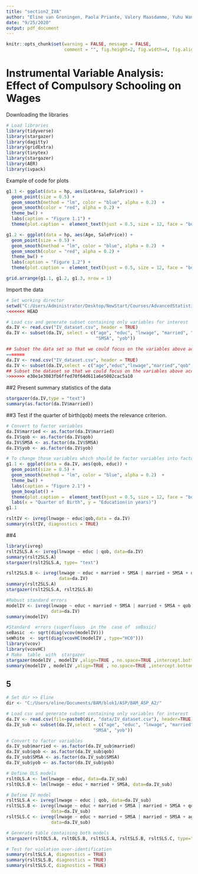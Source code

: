 ```yaml
---
title: "section2_IVA"
author: "Eline van Groningen, Paola Priante, Valery Maasdamme, Yuhu Wang"
date: "9/25/2020"
output: pdf_document
---
```

```r
knitr::opts_chunk$set(warning = FALSE, message = FALSE, 
                      comment = "", fig.height=2, fig.width=4, fig.align = "center")
```

# Instrumental Variable Analysis: Effect of Compulsory Schooling on Wages

Downloading the libraries 

```r
# Load libraries
library(tidyverse)
library(stargazer)
library(dagitty)
library(gridExtra)
library(tinytex)
library(stargazer)
library(AER)
library(ivpack)
```

Example of code for plots 

```r
g1.1 <- ggplot(data = hp, aes(LotArea, SalePrice)) +
  geom_point(size = 0.5) + 
  geom_smooth(method = "lm", color = "blue", alpha = 0.2)  + 
  geom_smooth(color = "red", alpha = 0.2) + 
  theme_bw() +
  labs(caption = "Figure 1.1") +
  theme(plot.caption =  element_text(hjust = 0.5, size = 12, face = "bold"))

g1.2 <- ggplot(data = hp, aes(Age, SalePrice)) +
  geom_point(size = 0.5) + 
  geom_smooth(method = "lm", color = "blue", alpha = 0.2)  + 
  geom_smooth(color = "red", alpha = 0.2) + 
  theme_bw() +
  labs(caption = "Figure 1.2") +
  theme(plot.caption =  element_text(hjust = 0.5, size = 12, face = "bold"))

grid.arrange(g1.1, g1.2, g1.3, nrow = 1)
```
Import the data
```r
# Set working director
setwd("C:/Users/Administrator/Desktop/NewStart/Courses/AdvancedStatisticsandProgramming/assignment2/github/BAM_ASP_A2/data")
<<<<<<< HEAD

# Load csv and generate subset containing only variables for interest
da.IV <- read.csv("IV_dataset.csv", header = TRUE)
da.IV <- subset(da.IV, select = c("age", "educ", "lnwage", "married", "qob", 
                                  "SMSA", "yob"))

## Subset the data set so that we could focus on the variables above according to the order
=======
da.IV <- read.csv("IV_dataset.csv", header = TRUE)
da.IV <- subset(da.IV,select = c("age","educ","lnwage","married","qob","SMSA","yob"))
## Subset the dataset so that we could focus on the variables above according to the order
>>>>>>> e30e1e3083fb6ffed70f64d611a6e5002cac5a10
```

##2
Present summary statistics of the data

```r
stargazer(da.IV,type = "text")
summary(as.factor(da.IV$married))
```

##3
Test if the quarter of birth(qob) meets the relevance criterion.
```r
# Convert to factor variables
da.IV$married <- as.factor(da.IV$married)
da.IV$qob <- as.factor(da.IV$qob)
da.IV$SMSA <- as.factor(da.IV$SMSA)
da.IV$yob <- as.factor(da.IV$yob)

# To change those variables which should be factor variables into factor variables
g1.1 <- ggplot(data = da.IV, aes(qob, educ)) +
  geom_point(size = 0.5) + 
  geom_smooth(method = "lm", color = "blue", alpha = 0.2)  + 
  theme_bw() +
  labs(caption = "Figure 2.1") +
  geom_boxplot() + 
  theme(plot.caption =  element_text(hjust = 0.5, size = 12, face = "bold")) + 
  labs(x = "Quarter of Birth", y = "Education(in years)")
g1.1

rsltIV <- ivreg(lnwage ~ educ|qob,data = da.IV)
summary(rsltIV, diagnostics = TRUE)
```
##4
```r
library(ivreg)
rslt2SLS.A <- ivreg(lnwage ~ educ | qob, data=da.IV)
summary(rslt2SLS.A)
stargazer(rslt2SLS.A, type= "text")
```

```r
rslt2SLS.B <- ivreg(lnwage ~ educ + married + SMSA | married + SMSA + qob, 
                    data=da.IV)
summary(rslt2SLS.A)
stargazer(rslt2SLS.A, rslt2SLS.B)
```

```r
#Robust standard errors
modelIV <- ivreg(lnwage ~ educ + married + SMSA | married + SMSA + qob , 
                 data=da.IV)
summary(modelIV)

#Standard  errors (superfluous  in the  case of  seBasic)
seBasic  <- sqrt(diag(vcov(modelIV)))
seWhite  <- sqrt(diag(vcovHC(modelIV , type="HC0")))
library(vcov)
library(vcovHC)
# Make  table  with  stargazer
stargazer(modelIV , modelIV ,align=TRUE , no.space=TRUE ,intercept.bottom = FALSE ,se = list(seBasic , seWhite), type= "text")
summary(modelIV , modelIV ,align=TRUE , no.space=TRUE ,intercept.bottom = FALSE ,se = list(seBasic , seWhite))
```
## 5
```r
# Set dir >> Eline
dir <- "C:/Users/eline/Documents/BAM/blok1/ASP/BAM_ASP_A2/"

# Load csv and generate subset containing only variables for interest
da.IV <- read.csv(file=paste0(dir, "data/IV_dataset.csv"), header=TRUE)
da.IV_sub <- subset(da.IV,select = c("age", "educ", "lnwage", "married", "qob", 
                                 "SMSA", "yob"))

# Convert to factor variables
da.IV_sub$married <- as.factor(da.IV_sub$married)
da.IV_sub$qob <- as.factor(da.IV_sub$qob)
da.IV_sub$SMSA <- as.factor(da.IV_sub$SMSA)
da.IV_sub$yob <- as.factor(da.IV_sub$yob)

# Define OLS models
rsltOLS.A <- lm(lnwage ~ educ, data=da.IV_sub)
rsltOLS.B <- lm(lnwage ~ educ + married + SMSA, data=da.IV_sub)

# Define IV model 
rsltSLS.A <- ivreg(lnwage ~ educ | qob, data=da.IV_sub)
rsltSLS.B <- ivreg(lnwage ~ educ + married + SMSA | married + SMSA + qob, 
                 data=da.IV_sub)
rsltSLS.C <- ivreg(lnwage ~ educ + married + SMSA | married + SMSA + age + qob, 
                 data=da.IV_sub)

# Generate table containing both models
stargazer(rsltOLS.A, rsltOLS.B, rsltSLS.A, rsltSLS.B, rsltSLS.C, type="text")

# Test for violation over-identification
summary(rsltSLS.A, diagnostics = TRUE)
summary(rsltSLS.B, diagnostics = TRUE)
summary(rsltSLS.C, diagnostics = TRUE)


```

